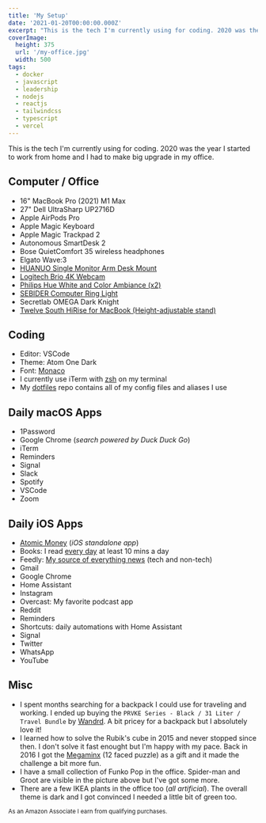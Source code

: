 ```yaml
---
title: 'My Setup'
date: '2021-01-20T00:00:00.000Z'
excerpt: "This is the tech I'm currently using for coding. 2020 was the year I started to work from home so I needed some upgrade in my work environment."
coverImage:
  height: 375
  url: '/my-office.jpg'
  width: 500
tags:
  - docker
  - javascript
  - leadership
  - nodejs
  - reactjs
  - tailwindcss
  - typescript
  - vercel
---
```


This is the tech I'm currently using for coding.
2020 was the year I started to work from home and I had to make big upgrade in my office.

## Computer / Office

- 16" MacBook Pro (2021) M1 Max
- 27" Dell UltraSharp UP2716D
- Apple AirPods Pro
- Apple Magic Keyboard
- Apple Magic Trackpad 2
- Autonomous SmartDesk 2
- Bose QuietComfort 35 wireless headphones
- Elgato Wave:3
- [HUANUO Single Monitor Arm Desk Mount](https://amzn.to/3JIPoBc)
- [Logitech Brio 4K Webcam](https://amzn.to/3zQMeqe)
- [Philips Hue White and Color Ambiance (x2)](https://amzn.to/3QERVi9)
- [SEBIDER Computer Ring Light](https://amzn.to/3dnXpzl)
- Secretlab OMEGA Dark Knight
- [Twelve South HiRise for MacBook (Height-adjustable stand)](https://amzn.to/3A9S5IP)

## Coding

- Editor: VSCode
- Theme: Atom One Dark
- Font: [Monaco](https://en.wikipedia.org/wiki/Monaco_(typeface))
- I currently use iTerm with [zsh](https://ohmyz.sh/) on my terminal
- My [dotfiles](https://github.com/mersocarlin/dotfiles) repo contains all of my config files and aliases I use

## Daily macOS Apps

- 1Password
- Google Chrome (_search powered by Duck Duck Go_)
- iTerm
- Reminders
- Signal
- Slack
- Spotify
- VSCode
- Zoom

## Daily iOS Apps

- [Atomic Money](https://atomicmoney.app/) (_iOS standalone app_)
- Books: I read [every day](/blog/2020-in-review#audiobooks) at least 10 mins a day
- Feedly: [My source of everything news](/blog/blogs-i-like) (tech and non-tech)
- Gmail
- Google Chrome
- Home Assistant
- Instagram
- Overcast: My favorite podcast app
- Reddit
- Reminders
- Shortcuts: daily automations with Home Assistant
- Signal
- Twitter
- WhatsApp
- YouTube

## Misc

- I spent months searching for a backpack I could use for traveling and working. I ended up buying the `PRVKE Series - Black / 31 Liter / Travel Bundle` by [Wandrd](https://eu.wandrd.com/). A bit pricey for a backpack but I absolutely love it!
- I learned how to solve the Rubik's cube in 2015 and never stopped since then. I don't solve it fast enought but I'm happy with my pace. Back in 2016 I got the [Megaminx](https://en.wikipedia.org/wiki/Megaminx) (12 faced puzzle) as a gift and it made the challenge a bit more fun.
- I have a small collection of Funko Pop in the office. Spider-man and Groot are visible in the picture above but I've got some more.
- There are a few IKEA plants in the office too (_all artificial_). The overall theme is dark and I got convinced I needed a little bit of green too.

<small>As an Amazon Associate I earn from qualifying purchases.</small>

